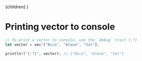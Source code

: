 
  <LayoutPost title="React" metaTitle="Printing vector to console">
    {children}
  </LayoutPost>
)

# Printing vector to console

```jsx
// To print a vector to console, use the `debug` trait {:?}
let vector = vec!["Nico", "Alexe", "Val"];

println!("{:?}", vector); // ["Nico", "Alexe", "Val"]
```
